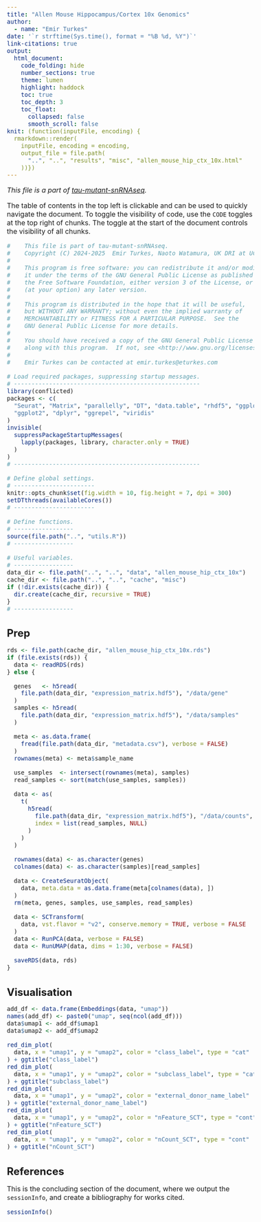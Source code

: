 ```yaml
---
title: "Allen Mouse Hippocampus/Cortex 10x Genomics"
author:
  - name: "Emir Turkes"
date: '`r strftime(Sys.time(), format = "%B %d, %Y")`'
link-citations: true
output:
  html_document:
    code_folding: hide
    number_sections: true
    theme: lumen
    highlight: haddock
    toc: true
    toc_depth: 3
    toc_float:
      collapsed: false
      smooth_scroll: false
knit: (function(inputFile, encoding) {
  rmarkdown::render(
    inputFile, encoding = encoding,
    output_file = file.path(
      "..", "..", "results", "misc", "allen_mouse_hip_ctx_10x.html"
    ))})
---
```


<style type="text/css">
body {font-size: 16px;}
h1.title {font-size: 35px;}
h1 {font-size: 24px;}
h2 {font-size: 22px;}
h3 {font-size: 20px;}
.toc-content {padding-left: 0px; padding-right: 0px;}
div.tocify {width: 100%;}
.tocify-subheader .tocify-item {
  font-size: 0.95em; padding-left: 25px; text-indent: 0;
}
.tocify-subheader .tocify-subheader .tocify-item {
  font-size: 0.95em; padding-left: 35px; text-indent: 0;
}
div.main-container {max-width: none; width: 100%;}
</style>

*This file is a part of [tau-mutant-snRNAseq](https://github.com/eturkes/tau-mutant-snRNAseq).*

The table of contents in the top left is clickable and can be used to quickly navigate the document.
To toggle the visibility of code, use the `CODE` toggles at the top right of chunks.
The toggle at the start of the document controls the visibility of all chunks.

```r
#    This file is part of tau-mutant-snRNAseq.
#    Copyright (C) 2024-2025  Emir Turkes, Naoto Watamura, UK DRI at UCL
#
#    This program is free software: you can redistribute it and/or modify
#    it under the terms of the GNU General Public License as published by
#    the Free Software Foundation, either version 3 of the License, or
#    (at your option) any later version.
#
#    This program is distributed in the hope that it will be useful,
#    but WITHOUT ANY WARRANTY; without even the implied warranty of
#    MERCHANTABILITY or FITNESS FOR A PARTICULAR PURPOSE.  See the
#    GNU General Public License for more details.
#
#    You should have received a copy of the GNU General Public License
#    along with this program.  If not, see <http://www.gnu.org/licenses/>.
#
#    Emir Turkes can be contacted at emir.turkes@eturkes.com

# Load required packages, suppressing startup messages.
# -----------------------------------------------------
library(conflicted)
packages <- c(
  "Seurat", "Matrix", "parallelly", "DT", "data.table", "rhdf5", "ggplot2",
  "ggplot2", "dplyr", "ggrepel", "viridis"
)
invisible(
  suppressPackageStartupMessages(
    lapply(packages, library, character.only = TRUE)
  )
)
# -----------------------------------------------------

# Define global settings.
# -----------------------
knitr::opts_chunk$set(fig.width = 10, fig.height = 7, dpi = 300)
setDTthreads(availableCores())
# -----------------------

# Define functions.
# -----------------
source(file.path("..", "utils.R"))
# -----------------

# Useful variables.
# -----------------
data_dir <- file.path("..", "..", "data", "allen_mouse_hip_ctx_10x")
cache_dir <- file.path("..", "..", "cache", "misc")
if (!dir.exists(cache_dir)) {
  dir.create(cache_dir, recursive = TRUE)
}
# -----------------
```

# Prep

```r
rds <- file.path(cache_dir, "allen_mouse_hip_ctx_10x.rds")
if (file.exists(rds)) {
  data <- readRDS(rds)
} else {

  genes   <- h5read(
    file.path(data_dir, "expression_matrix.hdf5"), "/data/gene"
  )
  samples <- h5read(
    file.path(data_dir, "expression_matrix.hdf5"), "/data/samples"
  )

  meta <- as.data.frame(
    fread(file.path(data_dir, "metadata.csv"), verbose = FALSE)
  )
  rownames(meta) <- meta$sample_name

  use_samples  <- intersect(rownames(meta), samples)
  read_samples <- sort(match(use_samples, samples))

  data <- as(
    t(
      h5read(
        file.path(data_dir, "expression_matrix.hdf5"), "/data/counts",
        index = list(read_samples, NULL)
      )
    )
  )

  rownames(data) <- as.character(genes)
  colnames(data) <- as.character(samples)[read_samples]

  data <- CreateSeuratObject(
    data, meta.data = as.data.frame(meta[colnames(data), ])
  )
  rm(meta, genes, samples, use_samples, read_samples)

  data <- SCTransform(
    data, vst.flavor = "v2", conserve.memory = TRUE, verbose = FALSE
  )
  data <- RunPCA(data, verbose = FALSE)
  data <- RunUMAP(data, dims = 1:30, verbose = FALSE)

  saveRDS(data, rds)
}
```

# Visualisation

```r
add_df <- data.frame(Embeddings(data, "umap"))
names(add_df) <- paste0("umap", seq(ncol(add_df)))
data$umap1 <- add_df$umap1
data$umap2 <- add_df$umap2

red_dim_plot(
  data, x = "umap1", y = "umap2", color = "class_label", type = "cat"
) + ggtitle("class_label")
red_dim_plot(
  data, x = "umap1", y = "umap2", color = "subclass_label", type = "cat"
) + ggtitle("subclass_label")
red_dim_plot(
  data, x = "umap1", y = "umap2", color = "external_donor_name_label"
) + ggtitle("external_donor_name_label")
red_dim_plot(
  data, x = "umap1", y = "umap2", color = "nFeature_SCT", type = "cont"
) + ggtitle("nFeature_SCT")
red_dim_plot(
  data, x = "umap1", y = "umap2", color = "nCount_SCT", type = "cont"
) + ggtitle("nCount_SCT")
```

# References

This is the concluding section of the document, where we output the `sessionInfo`, and create a bibliography for works cited.

```r
sessionInfo()
```

